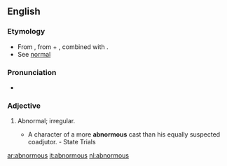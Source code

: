 ==English==

===Etymology===
* From {{etyl|la}} {{term|abnormis|lang=la}}, from {{term|ab-|ab-|lang=la}} + {{term|norma||rule|lang=la}}, combined with {{term|-ous||lang=en}}.
* See [[normal]]

===Pronunciation===
* {{a|US}} {{IPA|/ˈæb.ˌnɔɹ.məs/|/əb.ˈnɔɹ.məs/}}

===Adjective===
{{en-adj}}

# {{context|archaic}} Abnormal; irregular.
#* A character of a more '''abnormous''' cast than his equally suspected coadjutor. - State Trials

[[ar:abnormous]]
[[it:abnormous]]
[[nl:abnormous]]